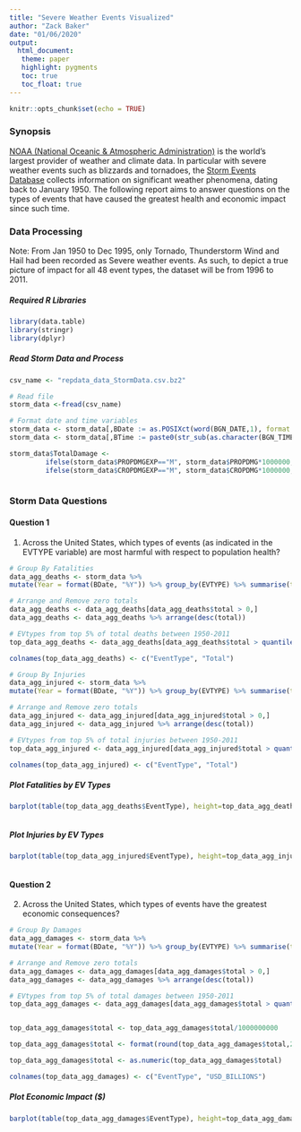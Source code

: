 ```yaml
---
title: "Severe Weather Events Visualized"
author: "Zack Baker"
date: "01/06/2020"
output: 
  html_document:
   theme: paper
   highlight: pygments
   toc: true
   toc_float: true
---
```


```r
knitr::opts_chunk$set(echo = TRUE)
```

### Synopsis

[NOAA (National Oceanic & Atmospheric Administration)](https://www.ncdc.noaa.gov/data-access) is the world's largest provider of weather and climate data. In particular with severe weather events such as blizzards and tornadoes, the [Storm Events Database](https://www.ncdc.noaa.gov/stormevents/) collects information on significant weather phenomena, dating back to January 1950. The following report aims to answer questions on the types of events that have caused the greatest health and economic impact since such time. 


### Data Processing

Note: From Jan 1950 to Dec 1995, only Tornado, Thunderstorm Wind and Hail had been recorded as Severe weather events. As such, to depict a true picture of impact for all 48 event types, the dataset will be from 1996 to 2011.



##### Required R Libraries

```r
library(data.table)
library(stringr)
library(dplyr)

```


##### Read Storm Data and Process  

```r
csv_name <- "repdata_data_StormData.csv.bz2"

# Read file
storm_data <-fread(csv_name)

# Format date and time variables
storm_data <- storm_data[,BDate := as.POSIXct(word(BGN_DATE,1), format = "%m/%d/%Y")]
storm_data <- storm_data[,BTime := paste0(str_sub(as.character(BGN_TIME),1,2),":", str_sub(as.character(BGN_TIME),-2,-1))]

storm_data$TotalDamage <- 
         ifelse(storm_data$PROPDMGEXP=="M", storm_data$PROPDMG*1000000, ifelse(storm_data$PROPDMGEXP=="K", storm_data$PROPDMG*1000,0)) +
         ifelse(storm_data$CROPDMGEXP=="M", storm_data$CROPDMG*1000000, ifelse(storm_data$CROPDMGEXP=="K", storm_data$CROPDMG*1000,0))



```


### Storm Data Questions  

#### Question 1
1) Across the United States, which types of events (as indicated in the \color{red}{\verb|EVTYPE|}EVTYPE variable) are most harmful with respect to population health?

```r

# Group By Fatalities
data_agg_deaths <- storm_data %>% 
mutate(Year = format(BDate, "%Y")) %>% group_by(EVTYPE) %>% summarise(total = sum(FATALITIES))

# Arrange and Remove zero totals
data_agg_deaths <- data_agg_deaths[data_agg_deaths$total > 0,]
data_agg_deaths <- data_agg_deaths %>% arrange(desc(total))

# EVtypes from top 5% of total deaths between 1950-2011
top_data_agg_deaths <- data_agg_deaths[data_agg_deaths$total > quantile(data_agg_deaths$total, prob=1-5/100),]

colnames(top_data_agg_deaths) <- c("EventType", "Total")

# Group By Injuries
data_agg_injured <- storm_data %>% 
mutate(Year = format(BDate, "%Y")) %>% group_by(EVTYPE) %>% summarise(total = sum(INJURIES))

# Arrange and Remove zero totals
data_agg_injured <- data_agg_injured[data_agg_injured$total > 0,]
data_agg_injured <- data_agg_injured %>% arrange(desc(total))

# EVtypes from top 5% of total injuries between 1950-2011
top_data_agg_injured <- data_agg_injured[data_agg_injured$total > quantile(data_agg_injured$total, prob=1-5/100),]

colnames(top_data_agg_injured) <- c("EventType", "Total")

```


##### Plot Fatalities by EV Types

```r


barplot(table(top_data_agg_deaths$EventType), height=top_data_agg_deaths$Total, names=top_data_agg_deaths$EventType, col=rainbow(length(top_data_agg_deaths$EventType)), cex.name=0.5, cex.axis = 0.75, las=2, horiz=T, main="U.S. Fatalities by Event Type Between 1950-2011")



```


##### Plot Injuries by EV Types

```r


barplot(table(top_data_agg_injured$EventType), height=top_data_agg_injured$Total, names=top_data_agg_injured$EventType, col=rainbow(length(top_data_agg_injured$EventType)), cex.name=0.5, cex.axis = 0.75, las=2, horiz=T, main="U.S. Injuries by Event Type Between 1950-2011")



```


#### Question 2
2) Across the United States, which types of events have the greatest economic consequences?  


```r



# Group By Damages
data_agg_damages <- storm_data %>% 
mutate(Year = format(BDate, "%Y")) %>% group_by(EVTYPE) %>% summarise(total = sum(TotalDamage))

# Arrange and Remove zero totals
data_agg_damages <- data_agg_damages[data_agg_damages$total > 0,]
data_agg_damages <- data_agg_damages %>% arrange(desc(total))

# EVtypes from top 5% of total damages between 1950-2011
top_data_agg_damages <- data_agg_damages[data_agg_damages$total > quantile(data_agg_damages$total, prob=1-5/100),]


top_data_agg_damages$total <- top_data_agg_damages$total/1000000000

top_data_agg_damages$total <- format(round(top_data_agg_damages$total,2), nsmall=2)

top_data_agg_damages$total <- as.numeric(top_data_agg_damages$total)

colnames(top_data_agg_damages) <- c("EventType", "USD_BILLIONS")

```


##### Plot Economic Impact ($)

```r

barplot(table(top_data_agg_damages$EventType), height=top_data_agg_damages$USD_BILLIONS, names=top_data_agg_damages$EventType, col=rainbow(length(top_data_agg_damages$EventType)), cex.name=0.5, cex.axis = 0.75, las=2, horiz=T, main="Economic Impact by Event Type Between 1950-2011 (In USD Billions)")

```

